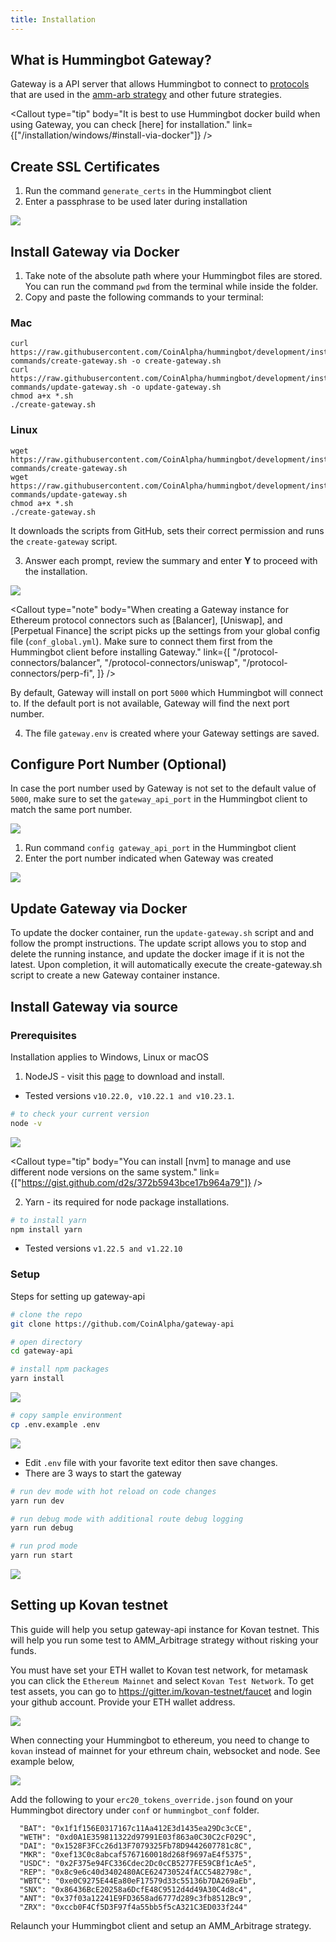 ```yaml
---
title: Installation
---
```



## What is Hummingbot Gateway?

Gateway is a API server that allows Hummingbot to connect to [protocols](/protocol-connectors/overview/) that are used in the [amm-arb strategy](/strategies/amm-arb/) and other future strategies.

<Callout
  type="tip"
  body="It is best to use Hummingbot docker build when using Gateway, you can check [here] for installation."
  link={["/installation/windows/#install-via-docker"]}
/>

## Create SSL Certificates

1. Run the command `generate_certs` in the Hummingbot client
2. Enter a passphrase to be used later during installation

![](img/generate-certs.gif)

<Callout
  type="note"
  body="It's not recommended to use the same password as the Hummingbot instance."
/>

## Install Gateway via Docker

<Callout
  type="note"
  body="Only use gateway installation through docker when using hummingbot docker build."
/>

1. Take note of the absolute path where your Hummingbot files are stored. You can run the command `pwd` from the terminal while inside the folder.
2. Copy and paste the following commands to your terminal:

### Mac

```Mac
curl https://raw.githubusercontent.com/CoinAlpha/hummingbot/development/installation/docker-commands/create-gateway.sh -o create-gateway.sh
curl https://raw.githubusercontent.com/CoinAlpha/hummingbot/development/installation/docker-commands/update-gateway.sh -o update-gateway.sh
chmod a+x *.sh
./create-gateway.sh
```

### Linux

```Linux
wget https://raw.githubusercontent.com/CoinAlpha/hummingbot/development/installation/docker-commands/create-gateway.sh
wget https://raw.githubusercontent.com/CoinAlpha/hummingbot/development/installation/docker-commands/update-gateway.sh
chmod a+x *.sh
./create-gateway.sh
```

It downloads the scripts from GitHub, sets their correct permission and runs the `create-gateway` script.

3. Answer each prompt, review the summary and enter **Y** to proceed with the installation.

![](img/gateway.gif)

<Callout
  type="note"
  body="When creating a Gateway instance for Ethereum protocol connectors such as [Balancer], [Uniswap], and [Perpetual Finance] the script picks up the settings from your global config file (`conf_global.yml`). Make sure to connect them first from the Hummingbot client before installing Gateway."
  link={[
    "/protocol-connectors/balancer",
    "/protocol-connectors/uniswap",
    "/protocol-connectors/perp-fi",
  ]}
/>

By default, Gateway will install on port `5000` which Hummingbot will connect to. If the default port is not available, Gateway will find the next port number.

4. The file `gateway.env` is created where your Gateway settings are saved.

## Configure Port Number (Optional)

In case the port number used by Gateway is not set to the default value of `5000`, make sure to set the `gateway_api_port` in the Hummingbot client to match the same port number.

![](img/gateway-port-5001.png)

1. Run command `config gateway_api_port` in the Hummingbot client
2. Enter the port number indicated when Gateway was created

![](img/config-gateway-api-port.gif)

## Update Gateway via Docker

To update the docker container, run the `update-gateway.sh` script and and follow the prompt instructions. The update script allows you to stop and delete the running instance, and update the docker image if it is not the latest. Upon completion, it will automatically execute the create-gateway.sh script to create a new Gateway container instance.

## Install Gateway via source

<Callout
  type="note"
  body="Only use gateway installation through source when using hummingbot source build."
/>

### Prerequisites

Installation applies to Windows, Linux or macOS

1. NodeJS - visit this [page](https://docs.npmjs.com/downloading-and-installing-node-js-and-npm/) to download and install.

- Tested versions `v10.22.0, v10.22.1 and v10.23.1`.

```bash
# to check your current version
node -v
```

![](img/gw_version.gif)

<Callout
  type="tip"
  body="You can install [nvm] to manage and use different node versions on the same system."
  link={["https://gist.github.com/d2s/372b5943bce17b964a79"]}
/>

2. Yarn - its required for node package installations.

```bash
# to install yarn
npm install yarn
```

- Tested versions `v1.22.5 and v1.22.10`

### Setup

Steps for setting up gateway-api

```bash
# clone the repo
git clone https://github.com/CoinAlpha/gateway-api
```

```bash
# open directory
cd gateway-api
```

```bash
# install npm packages
yarn install
```

![](img/gw_yarn.gif)

```bash
# copy sample environment
cp .env.example .env
```

![](img/gw_env.gif)

- Edit `.env` file with your favorite text editor then save changes.
- There are 3 ways to start the gateway

```bash
# run dev mode with hot reload on code changes
yarn run dev
```

```bash
# run debug mode with additional route debug logging
yarn run debug
```

```bash
# run prod mode
yarn run start
```

![](img/gw_starting.gif)

## Setting up Kovan testnet

This guide will help you setup gateway-api instance for Kovan testnet. This will help you run some test to AMM_Arbitrage strategy without risking your funds.

You must have set your ETH wallet to Kovan test network, for metamask you can click the `Ethereum Mainnet` and select `Kovan Test Network`. To get test assets, you can go to https://gitter.im/kovan-testnet/faucet and login your github account. Provide your ETH wallet address.

![](img/kovan-metamask.PNG)

<Callout
  type="tip"
  body="Assets sent to your ETH wallet from kovan-testnet are not real (mainnet) ETH, has no market value, and is only useful for testing"
/>

When connecting your Hummingbot to ethereum, you need to change to `kovan` instead of mainnet for your ethreum chain, websocket and node. See example below,

![](/img/gateway-kovan.jpg)

Add the following to your `erc20_tokens_override.json` found on your Hummingbot directory under `conf` or `hummingbot_conf` folder.

```
  "BAT": "0x1f1f156E0317167c11Aa412E3d1435ea29Dc3cCE",
  "WETH": "0xd0A1E359811322d97991E03f863a0C30C2cF029C",
  "DAI": "0x1528F3FCc26d13F7079325Fb78D9442607781c8C",
  "MKR": "0xef13C0c8abcaf5767160018d268f9697aE4f5375",
  "USDC": "0x2F375e94FC336Cdec2Dc0cCB5277FE59CBf1cAe5",
  "REP": "0x8c9e6c40d3402480ACE624730524fACC5482798c",
  "WBTC": "0xe0C9275E44Ea80eF17579d33c55136b7DA269aEb",
  "SNX": "0x86436BcE20258a6DcfE48C9512d4d49A30C4d8c4",
  "ANT": "0x37f03a12241E9FD3658ad6777d289c3fb8512Bc9",
  "ZRX": "0xccb0F4Cf5D3F97f4a55bb5f5cA321C3ED033f244"
```

Relaunch your Hummingbot client and setup an AMM_Arbitrage strategy.
